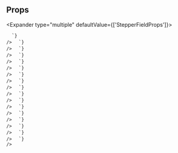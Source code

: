 
## Props

<Expander type="multiple" defaultValue={['StepperFieldProps']}>
  
<ExpanderItem title="StepperFieldProps" value="StepperFieldProps">
    <ReactMarkdown
      remarkPlugins={[remarkGfm]}
      children={`
| name | type | default | description |
| ---- | ---- | ------- | ----------- |
| max | number | - |  |
| min | number | - |  |
| step | number | - |  |
| type | "number" | - | Input field type (only applies when isMultiline = false) |
| value | number | - | If value is provided, this will be a controlled field |
| defaultValue | number | - | Use this to provide a default value for an uncontrolled field |
| onStepChange | (value: number) =&#62; void | - | TODO: Extends StepperField props from Omit&#60;TextFieldProps, 'onChange'&#62;, after removing [key: string]: any from the base type and rename onStepChange to onChange |
| onIncrease | () =&#62; void | - |  |
| onDecrease | () =&#62; void | - |  |

      `}
    />

  </ExpanderItem>

<ExpanderItem title="AriaAttributes" value="AriaAttributes">
    <ReactMarkdown
      remarkPlugins={[remarkGfm]}
      children={`
| name | type | default | description |
| ---- | ---- | ------- | ----------- |
| aria-activedescendant | string | - | Identifies the currently active element when DOM focus is on a composite widget, textbox, group, or application. |
| aria-atomic | Booleanish | - | Indicates whether assistive technologies will present all, or only parts of, the changed region based on the change notifications defined by the aria-relevant attribute. |
| aria-autocomplete | "list" &#124; "none" &#124; "inline" &#124; "both" | - | Indicates whether inputting text could trigger display of one or more predictions of the user's intended value for an input and specifies how predictions would be presented if they are made. |
| aria-busy | Booleanish | - | Indicates an element is being modified and that assistive technologies MAY want to wait until the modifications are complete before exposing them to the user. |
| aria-checked | boolean &#124; "true" &#124; "false" &#124; "mixed" | - | Indicates the current "checked" state of checkboxes, radio buttons, and other widgets. @see aria-pressed @see aria-selected. |
| aria-colcount | number | - | Defines the total number of columns in a table, grid, or treegrid. @see aria-colindex. |
| aria-colindex | number | - | Defines an element's column index or position with respect to the total number of columns within a table, grid, or treegrid. @see aria-colcount @see aria-colspan. |
| aria-colspan | number | - | Defines the number of columns spanned by a cell or gridcell within a table, grid, or treegrid. @see aria-colindex @see aria-rowspan. |
| aria-controls | string | - | Identifies the element (or elements) whose contents or presence are controlled by the current element. @see aria-owns. |
| aria-current | boolean &#124; "time" &#124; "step" &#124; "date" &#124; "true" &#124; "false" &#124; "page" &#124; "location" | - | Indicates the element that represents the current item within a container or set of related elements. |
| aria-describedby | string | - | Identifies the element (or elements) that describes the object. @see aria-labelledby |
| aria-details | string | - | Identifies the element that provides a detailed, extended description for the object. @see aria-describedby. |
| aria-disabled | Booleanish | - | Indicates that the element is perceivable but disabled, so it is not editable or otherwise operable. @see aria-hidden @see aria-readonly. |
| aria-dropeffect | "link" &#124; "none" &#124; "copy" &#124; "execute" &#124; "move" &#124; "popup" | - | Indicates what functions can be performed when a dragged object is released on the drop target. @deprecated in ARIA 1.1 |
| aria-errormessage | string | - | Identifies the element that provides an error message for the object. @see aria-invalid @see aria-describedby. |
| aria-expanded | Booleanish | - | Indicates whether the element, or another grouping element it controls, is currently expanded or collapsed. |
| aria-flowto | string | - | Identifies the next element (or elements) in an alternate reading order of content which, at the user's discretion, allows assistive technology to override the general default of reading in document source order. |
| aria-grabbed | Booleanish | - | Indicates an element's "grabbed" state in a drag-and-drop operation. @deprecated in ARIA 1.1 |
| aria-haspopup | boolean &#124; "dialog" &#124; "menu" &#124; "true" &#124; "false" &#124; "grid" &#124; "listbox" &#124; "tree" | - | Indicates the availability and type of interactive popup element, such as menu or dialog, that can be triggered by an element. |
| aria-hidden | Booleanish | - | Indicates whether the element is exposed to an accessibility API. @see aria-disabled. |
| aria-invalid | boolean &#124; "true" &#124; "false" &#124; "grammar" &#124; "spelling" | - | Indicates the entered value does not conform to the format expected by the application. @see aria-errormessage. |
| aria-keyshortcuts | string | - | Indicates keyboard shortcuts that an author has implemented to activate or give focus to an element. |
| aria-label | string | - | Defines a string value that labels the current element. @see aria-labelledby. |
| aria-labelledby | string | - | Identifies the element (or elements) that labels the current element. @see aria-describedby. |
| aria-level | number | - | Defines the hierarchical level of an element within a structure. |
| aria-live | "off" &#124; "assertive" &#124; "polite" | - | Indicates that an element will be updated, and describes the types of updates the user agents, assistive technologies, and user can expect from the live region. |
| aria-modal | Booleanish | - | Indicates whether an element is modal when displayed. |
| aria-multiline | Booleanish | - | Indicates whether a text box accepts multiple lines of input or only a single line. |
| aria-multiselectable | Booleanish | - | Indicates that the user may select more than one item from the current selectable descendants. |
| aria-orientation | "horizontal" &#124; "vertical" | - | Indicates whether the element's orientation is horizontal, vertical, or unknown/ambiguous. |
| aria-owns | string | - | Identifies an element (or elements) in order to define a visual, functional, or contextual parent/child relationship between DOM elements where the DOM hierarchy cannot be used to represent the relationship. @see aria-controls. |
| aria-placeholder | string | - | Defines a short hint (a word or short phrase) intended to aid the user with data entry when the control has no value. A hint could be a sample value or a brief description of the expected format. |
| aria-posinset | number | - | Defines an element's number or position in the current set of listitems or treeitems. Not required if all elements in the set are present in the DOM. @see aria-setsize. |
| aria-pressed | boolean &#124; "true" &#124; "false" &#124; "mixed" | - | Indicates the current "pressed" state of toggle buttons. @see aria-checked @see aria-selected. |
| aria-readonly | Booleanish | - | Indicates that the element is not editable, but is otherwise operable. @see aria-disabled. |
| aria-relevant | "text" &#124; "additions" &#124; "additions removals" &#124; "additions text" &#124; "all" &#124; "removals" &#124; "removals additions" &#124; "removals text" &#124; "text additions" &#124; "text removals" | - | Indicates what notifications the user agent will trigger when the accessibility tree within a live region is modified. @see aria-atomic. |
| aria-required | Booleanish | - | Indicates that user input is required on the element before a form may be submitted. |
| aria-roledescription | string | - | Defines a human-readable, author-localized description for the role of an element. |
| aria-rowcount | number | - | Defines the total number of rows in a table, grid, or treegrid. @see aria-rowindex. |
| aria-rowindex | number | - | Defines an element's row index or position with respect to the total number of rows within a table, grid, or treegrid. @see aria-rowcount @see aria-rowspan. |
| aria-rowspan | number | - | Defines the number of rows spanned by a cell or gridcell within a table, grid, or treegrid. @see aria-rowindex @see aria-colspan. |
| aria-selected | Booleanish | - | Indicates the current "selected" state of various widgets. @see aria-checked @see aria-pressed. |
| aria-setsize | number | - | Defines the number of items in the current set of listitems or treeitems. Not required if all elements in the set are present in the DOM. @see aria-posinset. |
| aria-sort | "none" &#124; "ascending" &#124; "descending" &#124; "other" | - | Indicates if items in a table or grid are sorted in ascending or descending order. |
| aria-valuemax | number | - | Defines the maximum allowed value for a range widget. |
| aria-valuemin | number | - | Defines the minimum allowed value for a range widget. |
| aria-valuenow | number | - | Defines the current value for a range widget. @see aria-valuetext. |
| aria-valuetext | string | - | Defines the human readable text alternative of aria-valuenow for a range widget. |

      `}
    />

  </ExpanderItem>

<ExpanderItem title="AriaProps" value="AriaProps">
    <ReactMarkdown
      remarkPlugins={[remarkGfm]}
      children={`
| name | type | default | description |
| ---- | ---- | ------- | ----------- |
| ariaLabel | string | - |  |
| ariaValuetext | string | - |  |
| role | React.AriaRole | - |  |

      `}
    />

  </ExpanderItem>

<ExpanderItem title="Attributes" value="Attributes">
    <ReactMarkdown
      remarkPlugins={[remarkGfm]}
      children={`
| name | type | default | description |
| ---- | ---- | ------- | ----------- |
| key | Key | - |  |

      `}
    />

  </ExpanderItem>

<ExpanderItem title="BaseComponentProps" value="BaseComponentProps">
    <ReactMarkdown
      remarkPlugins={[remarkGfm]}
      children={`
| name | type | default | description |
| ---- | ---- | ------- | ----------- |
| as | ElementType | - |  |
| id | string | - | Unique identifier |
| className | string | - | Additional CSS class name for component |
| testId | string | - | Used to provide a &#96;data-testid&#96; attribute for testing purposes |

      `}
    />

  </ExpanderItem>

<ExpanderItem title="BaseStyleProps" value="BaseStyleProps">
    <ReactMarkdown
      remarkPlugins={[remarkGfm]}
      children={`
| name | type | default | description |
| ---- | ---- | ------- | ----------- |
| alignSelf | ResponsiveStyle&#60;StyleToken&#60;AlignSelf&#62;&#62; | - |  |
| backgroundColor | ResponsiveStyle&#60;StyleToken&#60;BackgroundColor&#62;&#62; | - |  |
| backgroundImage | ResponsiveStyle&#60;StyleToken&#60;BackgroundImage&#62;&#62; | - |  |
| border | ResponsiveStyle&#60;StyleToken&#60;Border&#60;0 &#124; (string & \{\})&#62;&#62;&#62; | - |  |
| borderRadius | ResponsiveStyle&#60;StyleToken&#60;BorderRadius&#60;0 &#124; (string & \{\})&#62;&#62;&#62; | - |  |
| bottom | ResponsiveStyle&#60;StyleToken&#60;Bottom&#60;0 &#124; (string & \{\})&#62;&#62;&#62; | - |  |
| boxShadow | ResponsiveStyle&#60;StyleToken&#60;BoxShadow&#62;&#62; | - |  |
| color | ResponsiveStyle&#60;StyleToken&#60;Color&#62;&#62; | - |  |
| display | ResponsiveStyle&#60;StyleToken&#60;Display&#62;&#62; | - |  |
| fontFamily | ResponsiveStyle&#60;StyleToken&#60;FontFamily&#62;&#62; | - |  |
| fontSize | ResponsiveStyle&#60;StyleToken&#60;FontSize&#60;0 &#124; (string & \{\})&#62;&#62;&#62; | - |  |
| fontStyle | ResponsiveStyle&#60;StyleToken&#60;FontStyle&#62;&#62; | - |  |
| fontWeight | ResponsiveStyle&#60;StyleToken&#60;FontWeight&#62;&#62; | - |  |
| height | ResponsiveStyle&#60;StyleToken&#60;Height&#60;0 &#124; (string & \{\})&#62;&#62;&#62; | - |  |
| left | ResponsiveStyle&#60;StyleToken&#60;Left&#60;0 &#124; (string & \{\})&#62;&#62;&#62; | - |  |
| letterSpacing | ResponsiveStyle&#60;StyleToken&#60;LetterSpacing&#60;0 &#124; (string & \{\})&#62;&#62;&#62; | - |  |
| lineHeight | ResponsiveStyle&#60;StyleToken&#60;LineHeight&#60;0 &#124; (string & \{\})&#62;&#62;&#62; | - |  |
| margin | ResponsiveStyle&#60;StyleToken&#60;Margin&#60;0 &#124; (string & \{\})&#62;&#62;&#62; | - |  |
| marginBlockEnd | ResponsiveStyle&#60;StyleToken&#60;MarginBlockEnd&#60;0 &#124; (string & \{\})&#62;&#62;&#62; | - |  |
| marginBlockStart | ResponsiveStyle&#60;StyleToken&#60;MarginBlockStart&#60;0 &#124; (string & \{\})&#62;&#62;&#62; | - |  |
| marginBottom | ResponsiveStyle&#60;StyleToken&#60;MarginBlockEnd&#60;0 &#124; (string & \{\})&#62;&#62;&#62; | - |  |
| marginInlineEnd | ResponsiveStyle&#60;StyleToken&#60;MarginInlineEnd&#60;0 &#124; (string & \{\})&#62;&#62;&#62; | - |  |
| marginInlineStart | ResponsiveStyle&#60;StyleToken&#60;MarginInlineStart&#60;0 &#124; (string & \{\})&#62;&#62;&#62; | - |  |
| marginLeft | ResponsiveStyle&#60;StyleToken&#60;MarginInlineStart&#60;0 &#124; (string & \{\})&#62;&#62;&#62; | - |  |
| marginRight | ResponsiveStyle&#60;StyleToken&#60;MarginInlineEnd&#60;0 &#124; (string & \{\})&#62;&#62;&#62; | - |  |
| marginTop | ResponsiveStyle&#60;StyleToken&#60;MarginBlockStart&#60;0 &#124; (string & \{\})&#62;&#62;&#62; | - |  |
| maxHeight | ResponsiveStyle&#60;StyleToken&#60;MaxHeight&#60;0 &#124; (string & \{\})&#62;&#62;&#62; | - |  |
| maxWidth | ResponsiveStyle&#60;StyleToken&#60;MaxWidth&#60;0 &#124; (string & \{\})&#62;&#62;&#62; | - |  |
| minHeight | ResponsiveStyle&#60;StyleToken&#60;MinHeight&#60;0 &#124; (string & \{\})&#62;&#62;&#62; | - |  |
| minWidth | ResponsiveStyle&#60;StyleToken&#60;MinWidth&#60;0 &#124; (string & \{\})&#62;&#62;&#62; | - |  |
| opacity | ResponsiveStyle&#60;StyleToken&#60;Opacity&#62;&#62; | - |  |
| overflow | ResponsiveStyle&#60;StyleToken&#60;Overflow&#62;&#62; | - |  |
| padding | ResponsiveStyle&#60;StyleToken&#60;Padding&#60;0 &#124; (string & \{\})&#62;&#62;&#62; | - |  |
| paddingBlockEnd | ResponsiveStyle&#60;StyleToken&#60;MarginBlockEnd&#60;0 &#124; (string & \{\})&#62;&#62;&#62; | - |  |
| paddingBlockStart | ResponsiveStyle&#60;StyleToken&#60;MarginBlockStart&#60;0 &#124; (string & \{\})&#62;&#62;&#62; | - |  |
| paddingBottom | ResponsiveStyle&#60;StyleToken&#60;PaddingBlockEnd&#60;0 &#124; (string & \{\})&#62;&#62;&#62; | - |  |
| paddingInlineEnd | ResponsiveStyle&#60;StyleToken&#60;MarginInlineEnd&#60;0 &#124; (string & \{\})&#62;&#62;&#62; | - |  |
| paddingInlineStart | ResponsiveStyle&#60;StyleToken&#60;MarginInlineStart&#60;0 &#124; (string & \{\})&#62;&#62;&#62; | - |  |
| paddingLeft | ResponsiveStyle&#60;StyleToken&#60;PaddingInlineStart&#60;0 &#124; (string & \{\})&#62;&#62;&#62; | - |  |
| paddingRight | ResponsiveStyle&#60;StyleToken&#60;PaddingInlineEnd&#60;0 &#124; (string & \{\})&#62;&#62;&#62; | - |  |
| paddingTop | ResponsiveStyle&#60;StyleToken&#60;PaddingBlockStart&#60;0 &#124; (string & \{\})&#62;&#62;&#62; | - |  |
| position | ResponsiveStyle&#60;StyleToken&#60;Position&#62;&#62; | - |  |
| right | ResponsiveStyle&#60;StyleToken&#60;Right&#60;0 &#124; (string & \{\})&#62;&#62;&#62; | - |  |
| textAlign | ResponsiveStyle&#60;StyleToken&#60;TextAlign&#62;&#62; | - |  |
| textDecoration | ResponsiveStyle&#60;StyleToken&#60;TextDecoration&#60;0 &#124; (string & \{\})&#62;&#62;&#62; | - |  |
| textTransform | ResponsiveStyle&#60;StyleToken&#60;TextTransform&#62;&#62; | - |  |
| top | ResponsiveStyle&#60;StyleToken&#60;Top&#60;0 &#124; (string & \{\})&#62;&#62;&#62; | - |  |
| transform | ResponsiveStyle&#60;StyleToken&#60;Transform&#62;&#62; | - |  |
| transformOrigin | ResponsiveStyle&#60;StyleToken&#60;TransformOrigin&#60;0 &#124; (string & \{\})&#62;&#62;&#62; | - |  |
| width | ResponsiveStyle&#60;StyleToken&#60;Width&#60;0 &#124; (string & \{\})&#62;&#62;&#62; | - |  |
| whiteSpace | ResponsiveStyle&#60;StyleToken&#60;WhiteSpace&#62;&#62; | - |  |

      `}
    />

  </ExpanderItem>

<ExpanderItem title="CSSLayoutStyleProps" value="CSSLayoutStyleProps">
    <ReactMarkdown
      remarkPlugins={[remarkGfm]}
      children={`
| name | type | default | description |
| ---- | ---- | ------- | ----------- |
| alignItems | ResponsiveStyle&#60;AlignItems&#62; | - | Controls where the Flex/Grid items sit on the cross axis. |
| alignContent | ResponsiveStyle&#60;AlignContent&#62; | - | Sets the distribution of space between and around content items |
| justifyContent | ResponsiveStyle&#60;JustifyContent&#62; | - | Controls where the Flex/Grid items sit on the main axis. |
| gap | ResponsiveStyle&#60;StyleToken&#60;Gap&#60;0 &#124; (string & \{\})&#62;&#62;&#62; | - | Spacing between child components. Shorthand for rowGap and columnGap. |
| columnGap | ResponsiveStyle&#60;StyleToken&#60;GridColumnGap&#60;0 &#124; (string & \{\})&#62;&#62;&#62; | - | Spacing between Flex/Grid child columns |
| rowGap | ResponsiveStyle&#60;StyleToken&#60;RowGap&#60;0 &#124; (string & \{\})&#62;&#62;&#62; | - | Spacing between Flex/Grid child rows |

      `}
    />

  </ExpanderItem>

<ExpanderItem title="DOMAttributes" value="DOMAttributes">
    <ReactMarkdown
      remarkPlugins={[remarkGfm]}
      children={`
| name | type | default | description |
| ---- | ---- | ------- | ----------- |
| dangerouslySetInnerHTML | \{ __html: string; \} | - |  |
| onCopy | ClipboardEventHandler&#60;HTMLInputElement&#62; | - |  |
| onCopyCapture | ClipboardEventHandler&#60;HTMLInputElement&#62; | - |  |
| onCut | ClipboardEventHandler&#60;HTMLInputElement&#62; | - |  |
| onCutCapture | ClipboardEventHandler&#60;HTMLInputElement&#62; | - |  |
| onPaste | ClipboardEventHandler&#60;HTMLInputElement&#62; | - |  |
| onPasteCapture | ClipboardEventHandler&#60;HTMLInputElement&#62; | - |  |
| onCompositionEnd | CompositionEventHandler&#60;HTMLInputElement&#62; | - |  |
| onCompositionEndCapture | CompositionEventHandler&#60;HTMLInputElement&#62; | - |  |
| onCompositionStart | CompositionEventHandler&#60;HTMLInputElement&#62; | - |  |
| onCompositionStartCapture | CompositionEventHandler&#60;HTMLInputElement&#62; | - |  |
| onCompositionUpdate | CompositionEventHandler&#60;HTMLInputElement&#62; | - |  |
| onCompositionUpdateCapture | CompositionEventHandler&#60;HTMLInputElement&#62; | - |  |
| onFocus | FocusEventHandler&#60;HTMLInputElement&#62; | - |  |
| onFocusCapture | FocusEventHandler&#60;HTMLInputElement&#62; | - |  |
| onBlur | FocusEventHandler&#60;HTMLInputElement&#62; | - |  |
| onBlurCapture | FocusEventHandler&#60;HTMLInputElement&#62; | - |  |
| onChangeCapture | FormEventHandler&#60;HTMLInputElement&#62; | - |  |
| onBeforeInput | FormEventHandler&#60;HTMLInputElement&#62; | - |  |
| onBeforeInputCapture | FormEventHandler&#60;HTMLInputElement&#62; | - |  |
| onInput | FormEventHandler&#60;HTMLInputElement&#62; | - |  |
| onInputCapture | FormEventHandler&#60;HTMLInputElement&#62; | - |  |
| onReset | FormEventHandler&#60;HTMLInputElement&#62; | - |  |
| onResetCapture | FormEventHandler&#60;HTMLInputElement&#62; | - |  |
| onSubmit | FormEventHandler&#60;HTMLInputElement&#62; | - |  |
| onSubmitCapture | FormEventHandler&#60;HTMLInputElement&#62; | - |  |
| onInvalid | FormEventHandler&#60;HTMLInputElement&#62; | - |  |
| onInvalidCapture | FormEventHandler&#60;HTMLInputElement&#62; | - |  |
| onLoad | ReactEventHandler&#60;HTMLInputElement&#62; | - |  |
| onLoadCapture | ReactEventHandler&#60;HTMLInputElement&#62; | - |  |
| onError | ReactEventHandler&#60;HTMLInputElement&#62; | - |  |
| onErrorCapture | ReactEventHandler&#60;HTMLInputElement&#62; | - |  |
| onKeyDown | KeyboardEventHandler&#60;HTMLInputElement&#62; | - |  |
| onKeyDownCapture | KeyboardEventHandler&#60;HTMLInputElement&#62; | - |  |
| onKeyPress | KeyboardEventHandler&#60;HTMLInputElement&#62; | - | @deprecated |
| onKeyPressCapture | KeyboardEventHandler&#60;HTMLInputElement&#62; | - | @deprecated |
| onKeyUp | KeyboardEventHandler&#60;HTMLInputElement&#62; | - |  |
| onKeyUpCapture | KeyboardEventHandler&#60;HTMLInputElement&#62; | - |  |
| onAbort | ReactEventHandler&#60;HTMLInputElement&#62; | - |  |
| onAbortCapture | ReactEventHandler&#60;HTMLInputElement&#62; | - |  |
| onCanPlay | ReactEventHandler&#60;HTMLInputElement&#62; | - |  |
| onCanPlayCapture | ReactEventHandler&#60;HTMLInputElement&#62; | - |  |
| onCanPlayThrough | ReactEventHandler&#60;HTMLInputElement&#62; | - |  |
| onCanPlayThroughCapture | ReactEventHandler&#60;HTMLInputElement&#62; | - |  |
| onDurationChange | ReactEventHandler&#60;HTMLInputElement&#62; | - |  |
| onDurationChangeCapture | ReactEventHandler&#60;HTMLInputElement&#62; | - |  |
| onEmptied | ReactEventHandler&#60;HTMLInputElement&#62; | - |  |
| onEmptiedCapture | ReactEventHandler&#60;HTMLInputElement&#62; | - |  |
| onEncrypted | ReactEventHandler&#60;HTMLInputElement&#62; | - |  |
| onEncryptedCapture | ReactEventHandler&#60;HTMLInputElement&#62; | - |  |
| onEnded | ReactEventHandler&#60;HTMLInputElement&#62; | - |  |
| onEndedCapture | ReactEventHandler&#60;HTMLInputElement&#62; | - |  |
| onLoadedData | ReactEventHandler&#60;HTMLInputElement&#62; | - |  |
| onLoadedDataCapture | ReactEventHandler&#60;HTMLInputElement&#62; | - |  |
| onLoadedMetadata | ReactEventHandler&#60;HTMLInputElement&#62; | - |  |
| onLoadedMetadataCapture | ReactEventHandler&#60;HTMLInputElement&#62; | - |  |
| onLoadStart | ReactEventHandler&#60;HTMLInputElement&#62; | - |  |
| onLoadStartCapture | ReactEventHandler&#60;HTMLInputElement&#62; | - |  |
| onPause | ReactEventHandler&#60;HTMLInputElement&#62; | - |  |
| onPauseCapture | ReactEventHandler&#60;HTMLInputElement&#62; | - |  |
| onPlay | ReactEventHandler&#60;HTMLInputElement&#62; | - |  |
| onPlayCapture | ReactEventHandler&#60;HTMLInputElement&#62; | - |  |
| onPlaying | ReactEventHandler&#60;HTMLInputElement&#62; | - |  |
| onPlayingCapture | ReactEventHandler&#60;HTMLInputElement&#62; | - |  |
| onProgress | ReactEventHandler&#60;HTMLInputElement&#62; | - |  |
| onProgressCapture | ReactEventHandler&#60;HTMLInputElement&#62; | - |  |
| onRateChange | ReactEventHandler&#60;HTMLInputElement&#62; | - |  |
| onRateChangeCapture | ReactEventHandler&#60;HTMLInputElement&#62; | - |  |
| onSeeked | ReactEventHandler&#60;HTMLInputElement&#62; | - |  |
| onSeekedCapture | ReactEventHandler&#60;HTMLInputElement&#62; | - |  |
| onSeeking | ReactEventHandler&#60;HTMLInputElement&#62; | - |  |
| onSeekingCapture | ReactEventHandler&#60;HTMLInputElement&#62; | - |  |
| onStalled | ReactEventHandler&#60;HTMLInputElement&#62; | - |  |
| onStalledCapture | ReactEventHandler&#60;HTMLInputElement&#62; | - |  |
| onSuspend | ReactEventHandler&#60;HTMLInputElement&#62; | - |  |
| onSuspendCapture | ReactEventHandler&#60;HTMLInputElement&#62; | - |  |
| onTimeUpdate | ReactEventHandler&#60;HTMLInputElement&#62; | - |  |
| onTimeUpdateCapture | ReactEventHandler&#60;HTMLInputElement&#62; | - |  |
| onVolumeChange | ReactEventHandler&#60;HTMLInputElement&#62; | - |  |
| onVolumeChangeCapture | ReactEventHandler&#60;HTMLInputElement&#62; | - |  |
| onWaiting | ReactEventHandler&#60;HTMLInputElement&#62; | - |  |
| onWaitingCapture | ReactEventHandler&#60;HTMLInputElement&#62; | - |  |
| onAuxClick | MouseEventHandler&#60;HTMLInputElement&#62; | - |  |
| onAuxClickCapture | MouseEventHandler&#60;HTMLInputElement&#62; | - |  |
| onClick | MouseEventHandler&#60;HTMLInputElement&#62; | - |  |
| onClickCapture | MouseEventHandler&#60;HTMLInputElement&#62; | - |  |
| onContextMenu | MouseEventHandler&#60;HTMLInputElement&#62; | - |  |
| onContextMenuCapture | MouseEventHandler&#60;HTMLInputElement&#62; | - |  |
| onDoubleClick | MouseEventHandler&#60;HTMLInputElement&#62; | - |  |
| onDoubleClickCapture | MouseEventHandler&#60;HTMLInputElement&#62; | - |  |
| onDrag | DragEventHandler&#60;HTMLInputElement&#62; | - |  |
| onDragCapture | DragEventHandler&#60;HTMLInputElement&#62; | - |  |
| onDragEnd | DragEventHandler&#60;HTMLInputElement&#62; | - |  |
| onDragEndCapture | DragEventHandler&#60;HTMLInputElement&#62; | - |  |
| onDragEnter | DragEventHandler&#60;HTMLInputElement&#62; | - |  |
| onDragEnterCapture | DragEventHandler&#60;HTMLInputElement&#62; | - |  |
| onDragExit | DragEventHandler&#60;HTMLInputElement&#62; | - |  |
| onDragExitCapture | DragEventHandler&#60;HTMLInputElement&#62; | - |  |
| onDragLeave | DragEventHandler&#60;HTMLInputElement&#62; | - |  |
| onDragLeaveCapture | DragEventHandler&#60;HTMLInputElement&#62; | - |  |
| onDragOver | DragEventHandler&#60;HTMLInputElement&#62; | - |  |
| onDragOverCapture | DragEventHandler&#60;HTMLInputElement&#62; | - |  |
| onDragStart | DragEventHandler&#60;HTMLInputElement&#62; | - |  |
| onDragStartCapture | DragEventHandler&#60;HTMLInputElement&#62; | - |  |
| onDrop | DragEventHandler&#60;HTMLInputElement&#62; | - |  |
| onDropCapture | DragEventHandler&#60;HTMLInputElement&#62; | - |  |
| onMouseDown | MouseEventHandler&#60;HTMLInputElement&#62; | - |  |
| onMouseDownCapture | MouseEventHandler&#60;HTMLInputElement&#62; | - |  |
| onMouseEnter | MouseEventHandler&#60;HTMLInputElement&#62; | - |  |
| onMouseLeave | MouseEventHandler&#60;HTMLInputElement&#62; | - |  |
| onMouseMove | MouseEventHandler&#60;HTMLInputElement&#62; | - |  |
| onMouseMoveCapture | MouseEventHandler&#60;HTMLInputElement&#62; | - |  |
| onMouseOut | MouseEventHandler&#60;HTMLInputElement&#62; | - |  |
| onMouseOutCapture | MouseEventHandler&#60;HTMLInputElement&#62; | - |  |
| onMouseOver | MouseEventHandler&#60;HTMLInputElement&#62; | - |  |
| onMouseOverCapture | MouseEventHandler&#60;HTMLInputElement&#62; | - |  |
| onMouseUp | MouseEventHandler&#60;HTMLInputElement&#62; | - |  |
| onMouseUpCapture | MouseEventHandler&#60;HTMLInputElement&#62; | - |  |
| onSelect | ReactEventHandler&#60;HTMLInputElement&#62; | - |  |
| onSelectCapture | ReactEventHandler&#60;HTMLInputElement&#62; | - |  |
| onTouchCancel | TouchEventHandler&#60;HTMLInputElement&#62; | - |  |
| onTouchCancelCapture | TouchEventHandler&#60;HTMLInputElement&#62; | - |  |
| onTouchEnd | TouchEventHandler&#60;HTMLInputElement&#62; | - |  |
| onTouchEndCapture | TouchEventHandler&#60;HTMLInputElement&#62; | - |  |
| onTouchMove | TouchEventHandler&#60;HTMLInputElement&#62; | - |  |
| onTouchMoveCapture | TouchEventHandler&#60;HTMLInputElement&#62; | - |  |
| onTouchStart | TouchEventHandler&#60;HTMLInputElement&#62; | - |  |
| onTouchStartCapture | TouchEventHandler&#60;HTMLInputElement&#62; | - |  |
| onPointerDown | PointerEventHandler&#60;HTMLInputElement&#62; | - |  |
| onPointerDownCapture | PointerEventHandler&#60;HTMLInputElement&#62; | - |  |
| onPointerMove | PointerEventHandler&#60;HTMLInputElement&#62; | - |  |
| onPointerMoveCapture | PointerEventHandler&#60;HTMLInputElement&#62; | - |  |
| onPointerUp | PointerEventHandler&#60;HTMLInputElement&#62; | - |  |
| onPointerUpCapture | PointerEventHandler&#60;HTMLInputElement&#62; | - |  |
| onPointerCancel | PointerEventHandler&#60;HTMLInputElement&#62; | - |  |
| onPointerCancelCapture | PointerEventHandler&#60;HTMLInputElement&#62; | - |  |
| onPointerEnter | PointerEventHandler&#60;HTMLInputElement&#62; | - |  |
| onPointerEnterCapture | PointerEventHandler&#60;HTMLInputElement&#62; | - |  |
| onPointerLeave | PointerEventHandler&#60;HTMLInputElement&#62; | - |  |
| onPointerLeaveCapture | PointerEventHandler&#60;HTMLInputElement&#62; | - |  |
| onPointerOver | PointerEventHandler&#60;HTMLInputElement&#62; | - |  |
| onPointerOverCapture | PointerEventHandler&#60;HTMLInputElement&#62; | - |  |
| onPointerOut | PointerEventHandler&#60;HTMLInputElement&#62; | - |  |
| onPointerOutCapture | PointerEventHandler&#60;HTMLInputElement&#62; | - |  |
| onGotPointerCapture | PointerEventHandler&#60;HTMLInputElement&#62; | - |  |
| onGotPointerCaptureCapture | PointerEventHandler&#60;HTMLInputElement&#62; | - |  |
| onLostPointerCapture | PointerEventHandler&#60;HTMLInputElement&#62; | - |  |
| onLostPointerCaptureCapture | PointerEventHandler&#60;HTMLInputElement&#62; | - |  |
| onScroll | UIEventHandler&#60;HTMLInputElement&#62; | - |  |
| onScrollCapture | UIEventHandler&#60;HTMLInputElement&#62; | - |  |
| onWheel | WheelEventHandler&#60;HTMLInputElement&#62; | - |  |
| onWheelCapture | WheelEventHandler&#60;HTMLInputElement&#62; | - |  |
| onAnimationStart | AnimationEventHandler&#60;HTMLInputElement&#62; | - |  |
| onAnimationStartCapture | AnimationEventHandler&#60;HTMLInputElement&#62; | - |  |
| onAnimationEnd | AnimationEventHandler&#60;HTMLInputElement&#62; | - |  |
| onAnimationEndCapture | AnimationEventHandler&#60;HTMLInputElement&#62; | - |  |
| onAnimationIteration | AnimationEventHandler&#60;HTMLInputElement&#62; | - |  |
| onAnimationIterationCapture | AnimationEventHandler&#60;HTMLInputElement&#62; | - |  |
| onTransitionEnd | TransitionEventHandler&#60;HTMLInputElement&#62; | - |  |
| onTransitionEndCapture | TransitionEventHandler&#60;HTMLInputElement&#62; | - |  |

      `}
    />

  </ExpanderItem>

<ExpanderItem title="FieldProps" value="FieldProps">
    <ReactMarkdown
      remarkPlugins={[remarkGfm]}
      children={`
| name | type | default | description |
| ---- | ---- | ------- | ----------- |
| label | ReactNode | - | Label text for field (required) |
| descriptiveText | ReactNode | - | Provides additional information needed to fill field (e.g. password requirements, etc.) |
| errorMessage | string | - | When defined and &#96;hasError&#96; is true, show error message |
| labelHidden | boolean | false | Visually hide label (not recommended in most cases) |

      `}
    />

  </ExpanderItem>

<ExpanderItem title="FlexContainerStyleProps" value="FlexContainerStyleProps">
    <ReactMarkdown
      remarkPlugins={[remarkGfm]}
      children={`
| name | type | default | description |
| ---- | ---- | ------- | ----------- |
| direction | ResponsiveStyle&#60;FlexDirection&#62; | - | Sets how flex items are placed in the flex container defining the main axis and the direction (normal or reversed). (maps to flex-direction CSS property) |
| wrap | ResponsiveStyle&#60;FlexWrap&#62; | - | The flexWrap property is set on containers and it controls what happens when children overflow the size of the container along the main axis. By default, children are forced into a single line (which can shrink elements). If wrapping is allowed, items are wrapped into multiple lines along the main axis if needed. (maps to flex-wrap CSS property) |

      `}
    />

  </ExpanderItem>

<ExpanderItem title="FlexItemStyleProps" value="FlexItemStyleProps">
    <ReactMarkdown
      remarkPlugins={[remarkGfm]}
      children={`
| name | type | default | description |
| ---- | ---- | ------- | ----------- |
| flex | ResponsiveStyle&#60;Flex&#60;0 &#124; (string & \{\})&#62;&#62; | - | Shorthand for flex grow / shrink / basis |
| order | ResponsiveStyle&#60;Order&#62; | - | Controls order flex items appear |
| grow | ResponsiveStyle&#60;FlexGrow&#62; | - | Ability for flex item to grow |
| shrink | ResponsiveStyle&#60;FlexShrink&#62; | - | Ability for flex item to shrink |
| basis | ResponsiveStyle&#60;FlexBasis&#60;0 &#124; (string & \{\})&#62;&#62; | - | Default size of element before remaining space is distributed |

      `}
    />

  </ExpanderItem>

<ExpanderItem title="GridItemStyleProps" value="GridItemStyleProps">
    <ReactMarkdown
      remarkPlugins={[remarkGfm]}
      children={`
| name | type | default | description |
| ---- | ---- | ------- | ----------- |
| area | ResponsiveStyle&#60;GridArea&#62; | - |  |
| column | ResponsiveStyle&#60;GridColumn&#62; | - |  |
| columnEnd | ResponsiveStyle&#60;GridColumnEnd&#62; | - |  |
| columnSpan | ResponsiveStyle&#60;GridSpanType&#62; | - |  |
| columnStart | ResponsiveStyle&#60;GridColumnStart&#62; | - |  |
| row | ResponsiveStyle&#60;GridRow&#62; | - |  |
| rowEnd | ResponsiveStyle&#60;GridRowEnd&#62; | - |  |
| rowSpan | ResponsiveStyle&#60;GridSpanType&#62; | - |  |
| rowStart | ResponsiveStyle&#60;GridRowStart&#62; | - |  |

      `}
    />

  </ExpanderItem>

<ExpanderItem title="HTMLAttributes" value="HTMLAttributes">
    <ReactMarkdown
      remarkPlugins={[remarkGfm]}
      children={`
| name | type | default | description |
| ---- | ---- | ------- | ----------- |
| slot | string | - |  |
| title | string | - |  |
| suppressContentEditableWarning | boolean | - |  |
| suppressHydrationWarning | boolean | - |  |
| accessKey | string | - |  |
| contentEditable | Booleanish &#124; "inherit" | - |  |
| contextMenu | string | - |  |
| dir | string | - |  |
| draggable | Booleanish | - |  |
| hidden | boolean | - |  |
| lang | string | - |  |
| spellCheck | Booleanish | - |  |
| tabIndex | number | - |  |
| translate | "yes" &#124; "no" | - |  |
| radioGroup | string | - |  |
| about | string | - |  |
| datatype | string | - |  |
| inlist | any | - |  |
| prefix | string | - |  |
| property | string | - |  |
| resource | string | - |  |
| typeof | string | - |  |
| vocab | string | - |  |
| autoCapitalize | string | - |  |
| autoCorrect | string | - |  |
| autoSave | string | - |  |
| itemProp | string | - |  |
| itemScope | boolean | - |  |
| itemType | string | - |  |
| itemID | string | - |  |
| itemRef | string | - |  |
| results | number | - |  |
| security | string | - |  |
| unselectable | "on" &#124; "off" | - |  |
| is | string | - | Specify that a standard HTML element should behave like a defined custom built-in element @see https://html.spec.whatwg.org/multipage/custom-elements.html#attr-is |

      `}
    />

  </ExpanderItem>

<ExpanderItem title="InputHTMLAttributes" value="InputHTMLAttributes">
    <ReactMarkdown
      remarkPlugins={[remarkGfm]}
      children={`
| name | type | default | description |
| ---- | ---- | ------- | ----------- |
| form | string | - |  |
| pattern | string | - |  |
| accept | string | - |  |
| alt | string | - |  |
| autoFocus | boolean | - |  |
| capture | boolean &#124; "user" &#124; "environment" | - |  |
| crossOrigin | string | - |  |
| disabled | boolean | - |  |
| enterKeyHint | "enter" &#124; "done" &#124; "go" &#124; "next" &#124; "previous" &#124; "search" &#124; "send" | - |  |
| formAction | string | - |  |
| formEncType | string | - |  |
| formMethod | string | - |  |
| formNoValidate | boolean | - |  |
| formTarget | string | - |  |
| list | string | - |  |
| maxLength | number | - |  |
| minLength | number | - |  |
| multiple | boolean | - |  |
| readOnly | boolean | - |  |
| required | boolean | - |  |
| src | string | - |  |
| onChange | ChangeEventHandler&#60;HTMLInputElement&#62; | - |  |

      `}
    />

  </ExpanderItem>

<ExpanderItem title="InputProps" value="InputProps">
    <ReactMarkdown
      remarkPlugins={[remarkGfm]}
      children={`
| name | type | default | description |
| ---- | ---- | ------- | ----------- |
| isDisabled | boolean | false | Determines whether field should be disabled |
| autoComplete | string | - | Specifies permissions for browser UA to autocomplete field @link https://developer.mozilla.org/en-US/docs/Web/HTML/Attributes/autocomplete |
| checked | boolean | - | If checked is provided, this will be a controlled checkbox or radio |
| name | string | - | Name of the field. Submitted with the form as part of a name/value pair. |
| placeholder | string | - | Placeholder text shown when field is empty Accessibility tip: avoid putting important instructions for filling out the TextField in the placeholder. Use descriptiveText for important instructions |
| size | Sizes | - | Changes the font-size, padding, and height of the field. |
| defaultChecked | boolean | - | Use this to initialize an uncontrolled checkbox or radio |
| inputMode | InputMode | : "text" | Provides hint for virtual keyboard shown @link https://developer.mozilla.org/en-US/docs/Web/HTML/Global_attributes/inputmode |
| hasError | boolean | - | Indicates that Field is in error state |
| isReadOnly | boolean | false | Determines whether field should be immutable @link https://developer.mozilla.org/en-US/docs/Web/HTML/Element/input#attr-readonly |
| isRequired | boolean | - | Whether field should be marked required |
| variation | "quiet" | - | Variants |

      `}
    />

  </ExpanderItem>

<ExpanderItem title="RefAttributes" value="RefAttributes">
    <ReactMarkdown
      remarkPlugins={[remarkGfm]}
      children={`
| name | type | default | description |
| ---- | ---- | ------- | ----------- |
| ref | Ref&#60;HTMLInputElement&#62; | - |  |

      `}
    />

  </ExpanderItem>

<ExpanderItem title="TextFieldOptions" value="TextFieldOptions">
    <ReactMarkdown
      remarkPlugins={[remarkGfm]}
      children={`
| name | type | default | description |
| ---- | ---- | ------- | ----------- |
| outerEndComponent | ReactNode | - | Component(s) to show after input |
| outerStartComponent | ReactNode | - | Component(s) to show before input |
| innerStartComponent | ReactNode | - | FieldGroupIconButton component to show inside of input at start |
| innerEndComponent | ReactNode | - | FieldGroupIconButton component to show inside of input at end |

      `}
    />

  </ExpanderItem>

<ExpanderItem title="ViewProps" value="ViewProps">
    <ReactMarkdown
      remarkPlugins={[remarkGfm]}
      children={`
| name | type | default | description |
| ---- | ---- | ------- | ----------- |
| style | CSSProperties | - |  |

      `}
    />

  </ExpanderItem>

</Expander>
